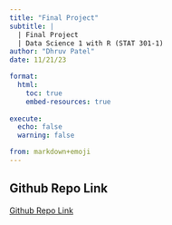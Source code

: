 ```yaml
---
title: "Final Project"
subtitle: |
  | Final Project 
  | Data Science 1 with R (STAT 301-1)
author: "Dhruv Patel"
date: 11/21/23

format:
  html:
    toc: true
    embed-resources: true
    
execute:
  echo: false
  warning: false

from: markdown+emoji 
---
```


::: {.callout-tip icon=false}

## Github Repo Link

[Github Repo Link](https://github.com/DhruvP004/Final-Project-DhruvP004.git)

:::
